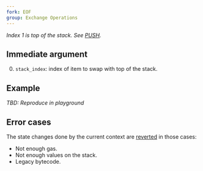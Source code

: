 ```yaml
---
fork: EOF
group: Exchange Operations
---
```


*Index 1 is top of the stack. See [PUSH](/#60).*

## Immediate argument 

0. `stack_index`: index of item to swap with top of the stack.

## Example

*TBD: Reproduce in playground*

## Error cases

The state changes done by the current context are [reverted](#FD) in those cases:
- Not enough gas.
- Not enough values on the stack.
- Legacy bytecode.

